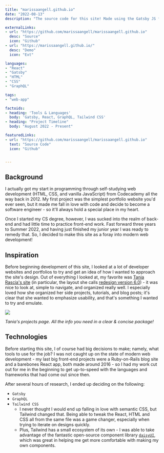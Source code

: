 ```yaml
---
title: "marissaangell.github.io"
date: "2022-08-13"
description: "The source code for this site! Made using the Gatsby JS framework."

externalLinks:
- url: "https://github.com/marissaangell/marissaangell.github.io"
  desc: "Source"
  icon: "Github"
- url: "https://marissaangell.github.io/"
  desc: "Demo"
  icon: "Ext"

languages:
- "React"
- "Gatsby"
- "HTML"
- "CSS"
- "GraphQL"

tags:
- "web-app"

factoids: 
- heading: 'Tools & Languages'
  body: 'Gatsby, React, GraphQL, Tailwind CSS'
- heading: "Project Timeline"
  body: "August 2022 - Present"

featuredLinks:
- url: "https://github.com/marissaangell/marissaangell.github.io"
  text: "Source Code"
  icon: "Github"


---
```





<ProseWrapper>

## Background

I actually got my start in programming through self-studying web development (HTML, CSS, and vanilla JavaScript) from Codecademy all the way back in 2012. My first project was the simplest portfolio website you'd ever seen, but it made me fall in love with code and decide to become a software engineer - so it'll always hold a special place in my heart.

Once I started my CS degree, however, I was sucked into the realm of back-end and had little time to practice front-end work. Fast forward three years to Summer 2022, and having just finished my junior year I was ready to remedy that. So, I decided to make this site as a foray into modern web development! 

## Inspiration

Before beginning development of this site, I looked at a lot of developer websites and portfolios to try and get an idea of how I wanted to approach the site's design. Out of everything I looked at, my favorite was [Tania Rascia's site](https://www.taniarascia.com/) (in particular, the layout she calls [redesign version 6.0](https://www.taniarascia.com/redesign-version-6/)) - it was nice to look at, simple to navigate, and organized really well. I especially loved how she organized her side projects, tutorials, and blog posts; it's clear that she wanted to emphasize usability, and that's something I wanted to try and emulate.

</ProseWrapper>

<img src={img1} className="mt-6" />
<p className="max-w-lg mx-auto mb-12"><i>Tania's projects page. All the info you need in a clear & concise package!</i></p>
<div className="mt-10" />

<ProseWrapper>

## Technologies

Before starting this site, I of course had big decisions to make; namely, what tools to use for the job? I was not caught up on the state of modern web development - my last big front-end projects were a Ruby-on-Rails blog site and a barebones React app, both made around 2016 - so I had my work cut out for me in the beginning to get up-to-speed with the languages and frameworks that had come out since then. 

After several hours of research, I ended up deciding on the following:
- `Gatsby`
- `GraphQL`
- `Tailwind CSS`
  - I never thought I would end up falling in love with semantic CSS, but Tailwind changed that. Being able to tweak the React, HTML and CSS all from the same file was a game changer, especially when trying to iterate on designs quickly.
  - Plus, Tailwind has a small ecosystem of its own - I was able to take advantage of the fantastic open-source component library [`daisyUI`](https://daisyui.com/), which was great in helping me get more comfortable with making my own components. 

</ProseWrapper>
